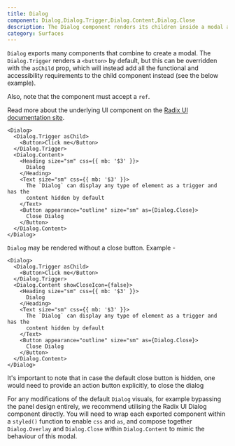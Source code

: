 ```yaml
---
title: Dialog
component: Dialog,Dialog.Trigger,Dialog.Content,Dialog.Close
description: The Dialog component renders its children inside a modal and puts a dimmer over the rest of the screen
category: Surfaces
---
```


`Dialog` exports many components that combine to create a modal. The `Dialog.Trigger` renders a `<button>` by default, but this can be overridden with the `asChild` prop, which will instead add all the functional and accessibility requirements to the child component instead (see the below example).

Also, note that the component must accept a `ref`.

Read more about the underlying UI component on the [Radix UI documentation site](https://radix-ui.com/primitives/docs/components/dialog).

```tsx preview
<Dialog>
  <Dialog.Trigger asChild>
    <Button>Click me</Button>
  </Dialog.Trigger>
  <Dialog.Content>
    <Heading size="sm" css={{ mb: '$3' }}>
      Dialog
    </Heading>
    <Text size="sm" css={{ mb: '$3' }}>
      The `Dialog` can display any type of element as a trigger and has the
      content hidden by default
    </Text>
    <Button appearance="outline" size="sm" as={Dialog.Close}>
      Close Dialog
    </Button>
  </Dialog.Content>
</Dialog>
```

`Dialog` may be rendered without a close button. Example - 

```tsx preview
<Dialog>
  <Dialog.Trigger asChild>
    <Button>Click me</Button>
  </Dialog.Trigger>
  <Dialog.Content showCloseIcon={false}>
    <Heading size="sm" css={{ mb: '$3' }}>
      Dialog
    </Heading>
    <Text size="sm" css={{ mb: '$3' }}>
      The `Dialog` can display any type of element as a trigger and has the
      content hidden by default
    </Text>
    <Button appearance="outline" size="sm" as={Dialog.Close}>
      Close Dialog
    </Button>
  </Dialog.Content>
</Dialog>
```

It's important to note that in case the default close button is hidden, one would need to provide an action button explicitly, to close the dialog

For any modifications of the default `Dialog` visuals, for example bypassing the panel design entirely, we recommend utilising the Radix UI Dialog component directly. You will need to wrap each exported component within a `styled()` function to enable `css` and `as`, and compose together `Dialog.Overlay` and `Dialog.Close` within `Dialog.Content` to mimic the behaviour of this modal.

